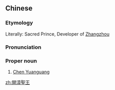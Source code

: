 {{also|开漳圣王}}
==Chinese==
{{zh-forms|s=开漳圣王|type=112}}

===Etymology===
Literally: Sacred Prince, Developer of [[w:Zhangzhou|Zhangzhou]]

===Pronunciation===
{{zh-pron
|m=Kāi Zhāng Shèngwáng
|cat=pn
}}

===Proper noun===
{{zh-proper noun}}

# [[w:Chen Yuanguang|Chen Yuanguang]]

[[zh:開漳聖王]]